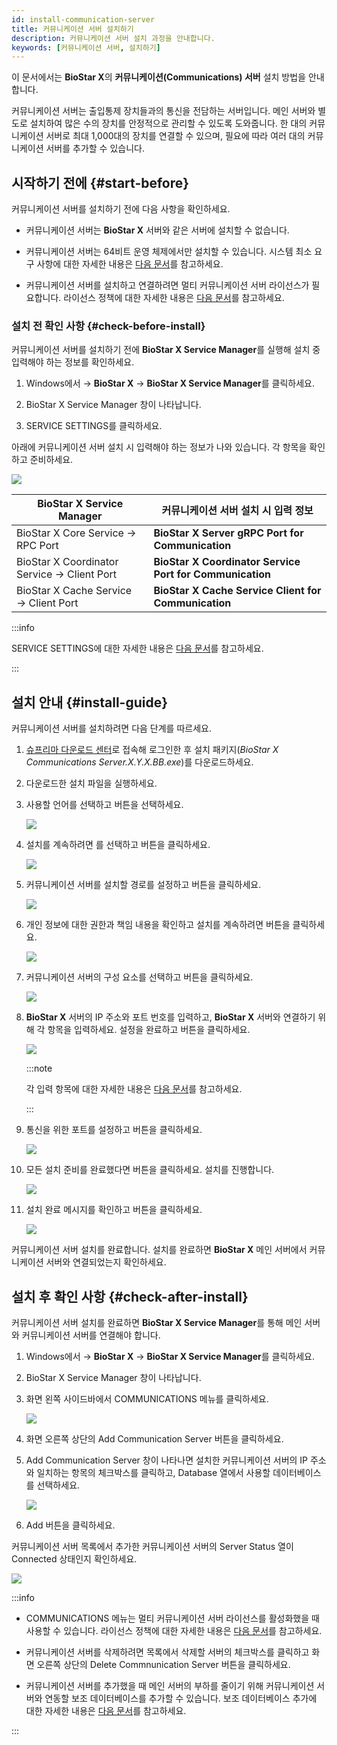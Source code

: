 ```yaml
---
id: install-communication-server
title: 커뮤니케이션 서버 설치하기
description: 커뮤니케이션 서버 설치 과정을 안내합니다.
keywords: [커뮤니케이션 서버, 설치하기]
---
```


이 문서에서는 **BioStar X**의 **커뮤니케이션(Communications) 서버** 설치 방법을 안내합니다. 

커뮤니케이션 서버는 출입통제 장치들과의 통신을 전담하는 서버입니다. 메인 서버와 별도로 설치하여 많은 수의 장치를 안정적으로 관리할 수 있도록 도와줍니다. 한 대의 커뮤니케이션 서버로 최대 1,000대의 장치를 연결할 수 있으며, 필요에 따라 여러 대의 커뮤니케이션 서버를 추가할 수 있습니다.

## 시작하기 전에 {#start-before}

커뮤니케이션 서버를 설치하기 전에 다음 사항을 확인하세요.

* 커뮤니케이션 서버는 **BioStar X** 서버와 같은 서버에 설치할 수 없습니다.

* 커뮤니케이션 서버는 64비트 운영 체제에서만 설치할 수 있습니다. 시스템 최소 요구 사항에 대한 자세한 내용은 [다음 문서](system-requirements#communication-server)를 참고하세요.

* 커뮤니케이션 서버를 설치하고 연결하려면 멀티 커뮤니케이션 서버 라이선스가 필요합니다. 라이선스 정책에 대한 자세한 내용은 [다음 문서](licensing#features-add-ons)를 참고하세요.

### 설치 전 확인 사항 {#check-before-install}

커뮤니케이션 서버를 설치하기 전에 **BioStar X Service Manager**를 실행해 설치 중 입력해야 하는 정보를 확인하세요.

1. Windows에서 <Start/> → **BioStar X** → **BioStar X Service Manager**를 클릭하세요.

1. <Cmd>BioStar X Service Manager</Cmd> 창이 나타납니다. 

1. <Cmd>SERVICE SETTINGS</Cmd>를 클릭하세요.

아래에 커뮤니케이션 서버 설치 시 입력해야 하는 정보가 나와 있습니다. 각 항목을 확인하고 준비하세요.

<Image src='/img/biostarx-cumm-server-matching.png' />

<div className='table-fixed'>

| BioStar X Service Manager | 커뮤니케이션 서버 설치 시 입력 정보 |
| -- | -- |
| <Cmd>BioStar X Core Service</Cmd> → <Cmd>RPC Port</Cmd> | **BioStar X Server gRPC Port for Communication** |
| <Cmd>BioStar X Coordinator Service</Cmd> → <Cmd>Client Port</Cmd> | **BioStar X Coordinator Service Port for Communication** |
| <Cmd>BioStar X Cache Service</Cmd> → <Cmd>Client Port</Cmd> | **BioStar X Cache Service Client for Communication** |

</div>

:::info

<Cmd>SERVICE SETTINGS</Cmd>에 대한 자세한 내용은 [다음 문서](service-settings)를 참고하세요.

:::


## 설치 안내 {#install-guide}

커뮤니케이션 서버를 설치하려면 다음 단계를 따르세요.

1. [슈프리마 다운로드 센터](https://download.supremainc.com/)로 접속해 로그인한 후 설치 패키지(*BioStar X Communications Server.X.Y.X.BB.exe*)를 다운로드하세요.

1. 다운로드한 설치 파일을 실행하세요.

1. 사용할 언어를 선택하고 <Cmd code='biostar2.install.ok' className='bold'/> 버튼을 선택하세요.

    <Image src='/img/biostarx-install-select-language.png' />

1. 설치를 계속하려면 <Cmd code='biostar2.install.agree' className='bold'/>를 선택하고 <Cmd code='biostar2.install.next' className='bold'/> 버튼을 클릭하세요.

    <Image src='/img/biostarx-install-comm-server-license-agree.png' />

1. 커뮤니케이션 서버를 설치할 경로를 설정하고 <Cmd code='biostar2.install.next' className='bold'/> 버튼을 클릭하세요.

    <Image src='/img/biostarx-install-comm-server-set-path.png' />

1. 개인 정보에 대한 권한과 책임 내용을 확인하고 설치를 계속하려면 <Cmd code='biostar2.install.next' className='bold'/> 버튼을 클릭하세요.

    <Image src='/img/biostarx-install-comm-server-private-policy.png' />

1. 커뮤니케이션 서버의 구성 요소를 선택하고 <Cmd code='biostar2.install.next' className='bold'/> 버튼을 클릭하세요.

    <Image src='/img/biostarx-install-comm-server-select-component.png' />

1. **BioStar X** 서버의 IP 주소와 포트 번호를 입력하고, **BioStar X** 서버와 연결하기 위해 각 항목을 입력하세요. 설정을 완료하고 <Cmd code='biostar2.install.next' className='bold'/> 버튼을 클릭하세요.

    <Image src='/img/biostarx-install-comm-server-settings.png' />

    :::note

    각 입력 항목에 대한 자세한 내용은 [다음 문서](#check-before-install)를 참고하세요.

    :::

1. 통신을 위한 포트를 설정하고 <Cmd code='biostar2.install.next' className='bold'/> 버튼을 클릭하세요.

    <Image src='/img/biostarx-install-comm-server-port-settings.png' />

1. 모든 설치 준비를 완료했다면 <Cmd code='biostar2.install.btnInstall' className='bold'/> 버튼을 클릭하세요. 설치를 진행합니다.

    <Image src='/img/biostarx-install-comm-server-install-step.png' />

1. 설치 완료 메시지를 확인하고 <Cmd code='biostar2.install.complete' className='bold'/> 버튼을 클릭하세요.

    <Image src='/img/biostarx-install-comm-server-complete.png' />

커뮤니케이션 서버 설치를 완료합니다. 설치를 완료하면 **BioStar X** 메인 서버에서 커뮤니케이션 서버와 연결되었는지 확인하세요.


## 설치 후 확인 사항 {#check-after-install}

커뮤니케이션 서버 설치를 완료하면 **BioStar X Service Manager**를 통해 메인 서버와 커뮤니케이션 서버를 연결해야 합니다.

1. Windows에서 <Start/> → **BioStar X** → **BioStar X Service Manager**를 클릭하세요. 

1. <Cmd>BioStar X Service Manager</Cmd> 창이 나타납니다.

1. 화면 왼쪽 사이드바에서 <Cmd>COMMUNICATIONS</Cmd> 메뉴를 클릭하세요.

    <Image src='/img/common/biostarx-sm-cluster-main-01.png' alone />

1. 화면 오른쪽 상단의 <Cmd>Add Communication Server</Cmd> 버튼을 클릭하세요.

1. <Cmd>Add Communication Server</Cmd> 창이 나타나면 설치한 커뮤니케이션 서버의 IP 주소와 일치하는 항목의 체크박스를 클릭하고, <Cmd>Database</Cmd> 열에서 사용할 데이터베이스를 선택하세요.

    <Image src='/img/common/biostarx-sm-cluster-main-03.png' alone />

1. <Cmd>Add</Cmd> 버튼을 클릭하세요.

커뮤니케이션 서버 목록에서 추가한 커뮤니케이션 서버의 <Cmd>Server Status</Cmd> 열이 <Cmd>Connected</Cmd> 상태인지 확인하세요.

<Image src='/img/common/biostarx-sm-cluster-main-04.png' alone />

:::info

* <Cmd>COMMUNICATIONS</Cmd> 메뉴는 멀티 커뮤니케이션 서버 라이선스를 활성화했을 때 사용할 수 있습니다. 라이선스 정책에 대한 자세한 내용은 [다음 문서](licensing#features-add-ons)를 참고하세요.

* 커뮤니케이션 서버를 삭제하려면 목록에서 삭제할 서버의 체크박스를 클릭하고 화면 오른쪽 상단의 <Cmd>Delete Commnunication Server</Cmd> 버튼을 클릭하세요.

* 커뮤니케이션 서버를 추가했을 때 메인 서버의 부하를 줄이기 위해 커뮤니케이션 서버와 연동할 보조 데이터베이스를 추가할 수 있습니다. 보조 데이터베이스 추가에 대한 자세한 내용은 [다음 문서](add-sub-db)를 참고하세요.

:::